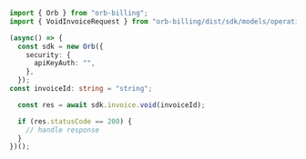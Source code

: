 ```typescript VoidInvoice.ts
import { Orb } from "orb-billing";
import { VoidInvoiceRequest } from "orb-billing/dist/sdk/models/operations";

(async() => {
  const sdk = new Orb({
    security: {
      apiKeyAuth: "",
    },
  });
const invoiceId: string = "string";

  const res = await sdk.invoice.void(invoiceId);

  if (res.statusCode == 200) {
    // handle response
  }
})();
```
